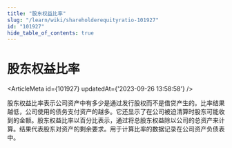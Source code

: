 ```yaml
---
title: "股东权益比率"
slug: "/learn/wiki/shareholderequityratio-101927"
id: "101927"
hide_table_of_contents: true
---
```



# 股东权益比率

<ArticleMeta id={101927} updatedAt={'2023-09-26 13:58:58'} />
<div className='border-solid border-b border-t-0 my-4 border-[var(--ifm-color-gray-300)]' />

股东权益比率表示公司资产中有多少是通过发行股权而不是借贷产生的。比率结果越低，公司使用的债务支付资产的越多。它还显示了在公司被迫清算时股东可能收到的金额。股东权益比率以百分比表示，通过将总股东权益除以公司的总资产来计算。结果代表股东对资产的剩余要求。用于计算比率的数据记录在公司资产负债表中。
